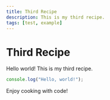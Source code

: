 ```yaml
---
title: Third Recipe
description: This is my third recipe.
tags: [test, example]
---
```


# Third Recipe

Hello world! This is my third recipe.

```javascript
console.log("Hello, world!");
```

Enjoy cooking with code!
